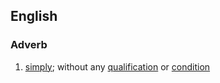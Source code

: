 == English ==

===Adverb===
{{en-adv|-}}

#{{law}} [[simply]]; without any [[qualification]] or [[condition]]